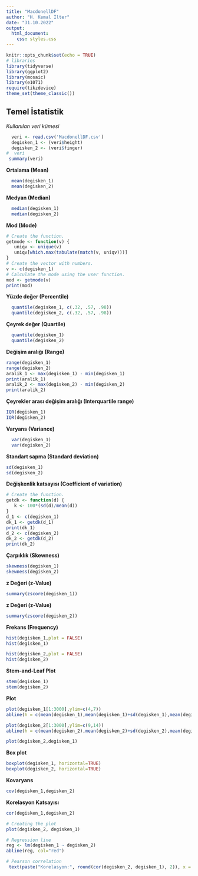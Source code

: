 ```yaml
---
title: "MacdonellDF"
author: "H. Kemal İlter"
date: "31.10.2022"
output:
  html_document:
    css: styles.css
---
```


```r
knitr::opts_chunk$set(echo = TRUE)
# libraries
library(tidyverse)
library(ggplot2)
library(mosaic)
library(e1071)
require(tikzdevice)
theme_set(theme_classic())
```

## Temel İstatistik

*Kullanılan veri kümesi*

```r
  veri <- read.csv('MacdonellDF.csv')
  degisken_1 <- (veri$height)
  degisken_2 <- (veri$finger)
#  veri
 summary(veri)
```

**Ortalama (Mean)**

```r
  mean(degisken_1)
  mean(degisken_2)
```

**Medyan (Median)**

```r
  median(degisken_1)
  median(degisken_2)
```

**Mod (Mode)**

```r
# Create the function.
getmode <- function(v) {
   uniqv <- unique(v)
   uniqv[which.max(tabulate(match(v, uniqv)))]
}
# Create the vector with numbers.
v <- c(degisken_1)
# Calculate the mode using the user function.
mod <- getmode(v)
print(mod)
```

**Yüzde değer (Percentile)**

```r
  quantile(degisken_1, c(.32, .57, .98))
  quantile(degisken_2, c(.32, .57, .98))
```

**Çeyrek değer (Quartile)**

```r
  quantile(degisken_1)
  quantile(degisken_2)
```

**Değişim aralığı (Range)**

```r
range(degisken_1)
range(degisken_2)
aralik_1 <- max(degisken_1) - min(degisken_1)
print(aralik_1)
aralik_2 <- max(degisken_2) - min(degisken_2)
print(aralik_2)
```

**Çeyrekler arası değişim aralığı (Interquartile range)**

```r
IQR(degisken_1)
IQR(degisken_2)
```

**Varyans (Variance)**

```r
  var(degisken_1)
  var(degisken_2)
```

**Standart sapma (Standard deviation)**

```r
sd(degisken_1)
sd(degisken_2)
```

**Değişkenlik katsayısı (Coefficient of variation)**

```r
# Create the function.
getdk <- function(d) {
   k <- 100*(sd(d)/mean(d))
}
d_1 <- c(degisken_1)
dk_1 <- getdk(d_1)
print(dk_1)
d_2 <- c(degisken_2)
dk_2 <- getdk(d_2)
print(dk_2)
```

**Çarpıklık (Skewness)**

```r
skewness(degisken_1)
skewness(degisken_2)
```

**z Değeri (z-Value)**

```r
summary(zscore(degisken_1))
```

**z Değeri (z-Value)**

```r
summary(zscore(degisken_2))
```

**Frekans (Frequency)**

```r
hist(degisken_1,plot = FALSE)
hist(degisken_1)
```

```r
hist(degisken_2,plot = FALSE)
hist(degisken_2)
```

**Stem-and-Leaf Plot**

```r
stem(degisken_1)
stem(degisken_2)
```

**Plot**

```r
plot(degisken_1[1:3000],ylim=c(4,7))
abline(h = c(mean(degisken_1),mean(degisken_1)+sd(degisken_1),mean(degisken_1)-sd(degisken_1),mean(degisken_1)+2*sd(degisken_1),mean(degisken_1)-2*sd(degisken_1)), col = c("red", "blue", "blue", "green", "green"))
```

```r
plot(degisken_2[1:3000],ylim=c(9,14))
abline(h = c(mean(degisken_2),mean(degisken_2)+sd(degisken_2),mean(degisken_2)-sd(degisken_2),mean(degisken_2)+2*sd(degisken_2),mean(degisken_2)-2*sd(degisken_2)), col = c("red", "blue", "blue", "green", "green"))
```

```r
plot(degisken_2,degisken_1)
```

**Box plot**

```r
boxplot(degisken_1, horizontal=TRUE)
boxplot(degisken_2, horizontal=TRUE)
```

**Kovaryans**

```r
cov(degisken_1,degisken_2)
```

**Korelasyon Katsayısı**

```r
cor(degisken_1,degisken_2)
```

```r
# Creating the plot
plot(degisken_2, degisken_1)

# Regression line
reg <- lm(degisken_1 ~ degisken_2)
abline(reg, col="red")

# Pearson correlation
 text(paste("Korelasyon:", round(cor(degisken_2, degisken_1), 2)), x = 10, y = 6.2)

```